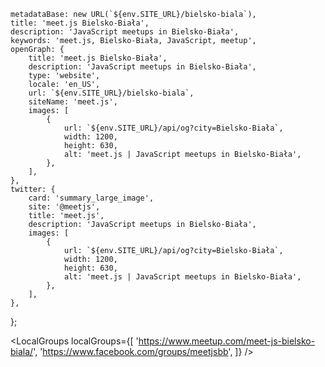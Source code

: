 
	metadataBase: new URL(`${env.SITE_URL}/bielsko-biala`),
	title: 'meet.js Bielsko-Biała',
	description: 'JavaScript meetups in Bielsko-Biała',
	keywords: 'meet.js, Bielsko-Biała, JavaScript, meetup',
	openGraph: {
		title: 'meet.js Bielsko-Biała',
		description: 'JavaScript meetups in Bielsko-Biała',
		type: 'website',
		locale: 'en_US',
		url: `${env.SITE_URL}/bielsko-biala`,
		siteName: 'meet.js',
		images: [
			{
				url: `${env.SITE_URL}/api/og?city=Bielsko-Biała`,
				width: 1200,
				height: 630,
				alt: 'meet.js | JavaScript meetups in Bielsko-Biała',
			},
		],
	},
	twitter: {
		card: 'summary_large_image',
		site: '@meetjs',
		title: 'meet.js',
		description: 'JavaScript meetups in Bielsko-Biała',
		images: [
			{
				url: `${env.SITE_URL}/api/og?city=Bielsko-Biała`,
				width: 1200,
				height: 630,
				alt: 'meet.js | JavaScript meetups in Bielsko-Biała',
			},
		],
	},
};

<CityBanner city="Bielsko-Biała" background="city/bielsko-biala.jpg" />

<LocalGroups
	localGroups={[
		'https://www.meetup.com/meet-js-bielsko-biala/',
		'https://www.facebook.com/groups/meetjsbb',
	]}
/>

<FAQ questions={BielskoBialaFAQ} />

<Organizers city="Bielsko-Biała" organizers={BielskoBialaOrganizers} />

<CityEmail email="bielsko-biala@meetjs.pl" />